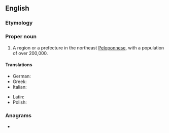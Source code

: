 ==English==
{{wikipedia}}

===Etymology===
{{suffix|Corinth|ia|lang=en}}

===Proper noun===
{{en-proper noun}}

# A region or a prefecture in the northeast [[Peloponnese]], with a population of over 200,000.

====Translations====
{{trans-top|region in northeast Peloponnese}}
* German: {{t|de|Korinthia|f}}
* Greek: {{t+|el|Κορινθία|f}}
* Italian: {{t|it|Corinzia|f}}
{{trans-mid}}
* Latin: {{t|la|Corinthia|f}}
* Polish: {{t+|pl|Koryntia|f}}
{{trans-bottom}}

===Anagrams===
* {{anagrams|en|a=achiinort|antichoir|hair tonic}}